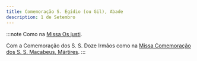 ```yaml
---
title: Comemoração S. Egídio (ou Gil), Abade
description: 1 de Setembro
---
```


:::note
Como na [Missa Os justi](/missal/comum/16abades).

Com a Comemoração dos S. S. Doze Irmãos como na [Missa Comemoração dos S. S. Macabeus, Mártires](/missal/santos/08-01).
:::
